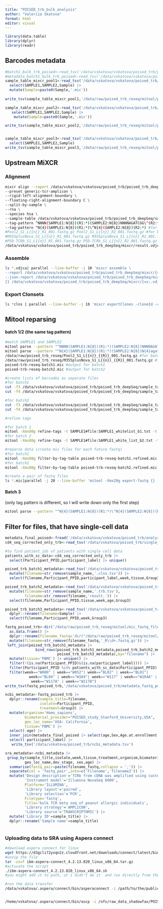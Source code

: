 ```yaml
---
title: "POISED_trb_bulk_analysis"
author: "Valeriia Skatova"
format: html
editor: visual
---
```


```r
library(data.table)
library(dplyr)
library(readr)
```

## Barcodes metadata

```r
#batch1_bulk_trb_poised<-read_tsv('/data/vskatova/vskatova/poised_trb/poised_trb_deepSeq#/sample_table_1.tsv')
#metadata_batch1_bulk_trb_poised<-read_tsv('/data/vskatova/vskatova/poised_trb/poised_trb_deepSeq/analysis/metadata_run1_deepSeq.tsv')
sample_table_mixcr_pool1<-read_tsv('/data/vskatova/vskatova/poised_trb/poised_trb_deepSeq/sample_table.tsv') |> 
  select(SAMPLE1,SAMPLE2,Sample) |> 
  mutate(Sample=paste0(Sample,'.mic'))
  
write_tsv(sample_table_mixcr_pool1,'/data/raw/poised_trb_reseq/mitool/poised_trb_batch1.tsv')

sample_table_mixcr_pool2<-read_tsv('/data/vskatova/vskatova/poised_trb/poised_trb_deepSeq/sample_table_run2.tsv') |> 
   select(SAMPLE1,SAMPLE2,Sample) |> 
    mutate(Sample=paste0(Sample,'.mic'))

write_tsv(sample_table_mixcr_pool2,'/data/raw/poised_trb_reseq/mitool/poised_trb_batch2.tsv')


sample_table_mixcr_pool3<-read_tsv('/data/vskatova/vskatova/poised_trb/poised_trb_deepSeq/mixcr_run3/sample_table_run3.tsv') |> 
  select(SAMPLE1,SAMPLE2,Sample)
write_tsv(sample_table_mixcr_pool3,'/data/raw/poised_trb_reseq/mitool/poised_trb_batch3.tsv')

```

## Upstream MiXCR

### Alignment

```bash
mixcr align --report /data/vskatova/vskatova/poised_trb/poised_trb_deepSeq/mixcr/result.align.report.txt
--preset generic-tcr-amplicon \
--rigid-left-alignment-boundary \
--floating-right-alignment-boundary C \
--split-by-sample \
--rna \
--species hsa \
--sample-table /data/vskatova/vskatova/poised_trb/poised_trb_deepSeq/sample_table.tsv \
--tag-pattern ^NNNN(SAMPLE1:N{8})(R1:*)(SAMPLE2:N{8})NNNNAGATCGG\^(R2:*)  #(for batch 1/2 )
--tag-pattern ^N{4}(SAMPLE1:N{8})(R1:*)\^N{4}(SAMPLE2:N{8})(R2:*) #for batch 3
#Pool2_S1_L{{n}}_R1_001.fastq.gz Pool2_S1_L{{n}}_R2_001.fastq.gz #for batch 1
#M355plusNova_S1_L{{n}}_R1_001.fastq.gz M355plusNova_S1_L{{n}}_R2_001.fastq.gz  #for batch 2
#PSD-TCRb_S1_L{{n}}_R1_001.fastq.gz PSD-TCRb_S1_L{{n}}_R2_001.fastq.gz #for batch 3
/data/vskatova/vskatova/poised_trb/poised_trb_deepSeq/mixcr/result.vdjca
```

### Assemble

```bash
ls *.vdjca| parallel --line-buffer -j 10 'mixcr assemble \
--report /data/vskatova/vskatova/poised_trb/poised_trb_deepSeq/mixcr/{=s:.vdjca:.assemble.report.txt:= } \
--json-report /data/vskatova/vskatova/poised_trb/poised_trb_deepSeq/mixcr/{=s:.vdjca:.assemble.report.json:= } \ 
{} /data/vskatova/vskatova/poised_trb/poised_trb_deepSeq/mixcr/{=s:.vdjca:clns:=}
```

### Export Clonsets

```bash
ls *clns | parallel --line-buffer -j 10 'mixcr exportClones -cloneId -count -fraction -nFeature CDR3 -aaFeature CDR3 -vGene -jGene -dGene --filter-out-of-frames --filter-stops -f {} /data/vskatova/vskatova/poised_trb/poised_trb_deepSeq/mixcr/{=s:.clns:.tsv:=}' 
```

## Mitool reparsing

#### batch 1/2 (the same tag pattern)

```bash
#match SAMPLE1 and SAMPLE2
mitool parse --pattern "^NNNN(SAMPLE1:N{8})(R1:*)(SAMPLE2:N{8})NNNNAGATCGG\^(R2:*)"  #for batch1
mitool parse --pattern "^N{4}(SAMPLE1:N{8})(R1:*)(SAMPLE2:N{8})N{4}agatcggaagag \ ^N{12}(R2:*)N{12}agatcggaagagcgtcgtg" #for batch 2
/data/raw/poised_trb_reseq/Pool2_S1_L{{n}}_{{R}}_001.fastq.gz #for batch1
/data/raw/poised_trb_reseq/M355plusNova_S1_L{{n}}_{{R}}_001.fastq.gz #for batch2
poised-trb-reseq-batch1.mic #output for batch1
poised-trb-reseq-batch2.mic #output for batch2

#create lists of barcodes as separate files
#for batch1
cut -f3 /data/vskatova/vskatova/poised_trb/poised_trb_deepSeq/sample_table.tsv | tail -n +2| sort| uniq > SAMPLE1_whitelist_b1.txt
cut -f4 /data/vskatova/vskatova/poised_trb/poised_trb_deepSeq/sample_table.tsv |tail -n +2|sort| uniq > SAMPLE2_whitelist_b1.txt

#for batch2
cut -f3 /data/vskatova/vskatova/poised_trb/poised_trb_deepSeq/sample_table_run2.tsv | tail -n +2| sort| uniq > SAMPLE1_white_list_b2.txt
cut -f4 /data/vskatova/vskatova/poised_trb/poised_trb_deepSeq/sample_table_run2.tsv | tail -n +2| sort| uniq > SAMPLE2_white_list_b2.txt

#refine tags 

#for batch 1
mitool -Xmx80g refine-tags -t SAMPLE1#file:SAMPLE1_whitelist_b1.txt -t SAMPLE2#file:SAMPLE2_whitelist_b1.txt -r poised-trb-reseq-batch1.refine.log poised-trb-reseq-batch1.mic poised-trb-reseq-batch1.refined.mic
#for batch 2
mitool -Xmx80g refine-tags -t SAMPLE1#file:SAMPLE1_white_list_b2.txt -t SAMPLE2#file:SAMPLE2_white_list_b2.txt -r poised-trb-reseq-batch2.refine.log poised-trb-reseq-batch2.mic poised-trb-reseq-batch2.refined.mic 

#reparse data (create mic files for each future fastq)
#for batch1
mitool -Xmx80g filter-by-tag-table poised-trb-reseq-batch1.refined.mic poised_trb_batch1.tsv
#for batch2
mitool -Xmx80g filter-by-tag-table poised-trb-reseq-batch2.refined.mic poised_trb_batch2.tsv

#create a pair of fastq files 
ls *.mic|parallel -j 20 --line-buffer 'mitool -Xmx20g export-fastq {} -O R1={.}_R1.fastq.gz -O R2={.}_R2.fastq.gz'


```

#### Batch 3

(only tag pattern is different, so I will write down only the first step)

```bash
mitool parse --pattern "^N{4}(SAMPLE1:N{8})(R1:*)\^N{4}(SAMPLE2:N{8})(R2:*)" /data/raw/poised_trb_reseq/PSD-TCRb_S1_L{{n}}_{{R}}_001.fastq.gz mitool/poised-trb-reseq-batch3.mic

```

## Filter for files, that have single-cell data

```r
metadata_final_poised<-fread('/data/vskatova/vskatova/poised_trb/analysis/final_metadata.tsv')
cd4_seq_corrected_only_trb<-read_tsv('/data/vskatova/poised_trb/single_cell_cd4_poised.tsv')|> inner_join(metadata_final_poised,by='Participant_PPID')

#to find patient_ids of patients with single cell data
patients_with_sc_data<-cd4_seq_corrected_only_trb |> 
  select(Participant_PPID,participant_label) |> unique()
```

```r
poised_trb_batch1_metadata<-read_tsv('/data/vskatova/vskatova/poised_trb/poised_trb_deepSeq/analysis/metadata_run1_deepSeq.tsv') |> 
  mutate(filename=str_remove(sample_name,'.clns.tsv')) |> 
  select(filename,Participant_PPID,participant_label,week,tissue,Group3,age)

poised_trb_batch2_metadata<-read_tsv('/data/vskatova/vskatova/poised_trb/poised_trb_deepSeq/metadata_run2_deepSeq.tsv') |> 
  mutate(filename=str_remove(sample_name,'.trb.tsv'),
         filename=str_remove(filename,'result.')) |> 
  select(filename,Participant_PPID,tissue,week,age,Group3)

poised_trb_batch3_metadata<-read_tsv('/data/vskatova/vskatova/poised_trb/poised_trb_deepSeq/analysis/metadata_run3.tsv') |> 
  dplyr::rename(filename=Sample) |> 
  select(filename,Participant_PPID,week,Group3)

fastq_poised_trb<-dir('/data/raw/poised_trb_reseq/mitool/mic_fastq_files/fastq_files/') |> 
  as.data.frame() |> 
  dplyr::rename(filename_fastq='dir("/data/raw/poised_trb_reseq/mitool/mic_fastq_files/fastq_files/")') |> 
  mutate(filename=str_remove(filename_fastq,'_R\\d+.fastq.gz')) |> 
 left_join(poised_trb_batch1_metadata |> 
              bind_rows(poised_trb_batch1_metadata,poised_trb_batch2_metadata,
                        poised_trb_batch3_metadata),by="filename") |> 
  mutate(tissue='PBMC') |> unique() |> 
  filter(!(is.na(Participant_PPID)&(is.na(participant_label)))) |> 
  filter(Participant_PPID %in% patients_with_sc_data$Participant_PPID) |> 
  filter(week=="W000" | week=="W052"| week=="BL02" | week=="BL01"|
           week=="BL04" | week=="W104"| week=="W117" | week=="W104A" |
            week=="W117A" | week=="W117B")
write_tsv(fastq_poised_trb,'/data/vskatova/poised_trb/metadata_fastq_poised_obly_sc.tsv')

ncbi_metadata<-fastq_poised_trb |> 
  dplyr::rename(sample_title=filename,
                isolate=Participant_PPID,
                treatment=Group3) |> 
  mutate(organism='Homo_sapiens',
         biomaterial_provider="POISED_study_Stanford_University,USA",
         geo_loc_name='USA: California', 
         tissue='PBMC') |> 
  select(-age) |> 
  inner_join(metadata_final_poised |> select(age,Sex,Age.at.enrollment.years,Participant_PPID) |> dplyr::rename(age='Age.at.enrollment.years',sex=Sex,dev_stage=age,isolate=Participant_PPID) |> unique(),by='isolate') |> 
  select(-participant_label) |> 
   write_tsv('/data/vskatova/poised_trb/ncbi_metadata.tsv')
```

```r
sra_metadata<-ncbi_metadata |> 
 group_by(sample_title,isolate,week,tissue,treatment,organism,biomaterial_provider,
         geo_loc_name,dev_stage, sex,age) |> 
  summarise(fastq_pair=paste(filename_fastq,collapse = ',')) |> 
  separate(col = 'fastq_pair',into=c('Filename','filename2')) |> 
  mutate('Design description'='TCRb from cDNA was amplified using custon in-house TRBV forward primers and 1 reverse specific TCRB primer',
         'Instrument model'='Illumina NovaSeq 6000',
         Platform='ILLUMINA',
         'Library layout'='paired',
         'Library selection'='PCR',
         Filetype='fastq',
         Title='bulk TCR beta seq of peanut allergic individuals',
         'Library strategy'='AMPLICON',
         'Library source'='TRANSCRIPTOMIC') |> 
  mutate('Library ID'=sample_title) |> 
  dplyr::rename('Sample name'=sample_title)
  
```

### Uploading data to SRA using Aspera connect

```bash
#download aspera connect for linux 
wget https://d3gcli72yxqn2z.cloudfront.net/downloads/connect/latest/bin/ibm-aspera-connect_4.2.13.820_linux_x86_64.tar.gz
#unzip the file
tar -zxvf ibm-aspera-connect_4.2.13.820_linux_x86_64.tar.gz
#actuvate the script
./ibm-aspera-connect_4.2.13.820_linux_x86_64.sh
#you might add it to path, ut i didn't do it  and run directly from the directory 

#run the data transfer
/data/vskatova/.aspera/connect/bin/asperaconnect -i /path/to/the/public/ssh_key -QT -l100m -k1 -d /path/to/the/folder/for/the/submission/ subasp@upload.ncbi.nlm.nih.gov:uploads/vskatova_stanford.edu_TAp6mA8A


/home/vskatova/.aspera/connect/bin/ascp -i /nfs/raw_data_shadowfax/POISED_Tcells_BDRhapsody/aspera.openssh -QT -l100m -k1 -d /nfs/raw_data_shadowfax/POISED_Tcells_BDRhapsody/geo_data subasp@upload.ncbi.nlm.nih.gov:uploads/xiaorui.han93_gmail.com_RNXgbHVi
```

```         
```

